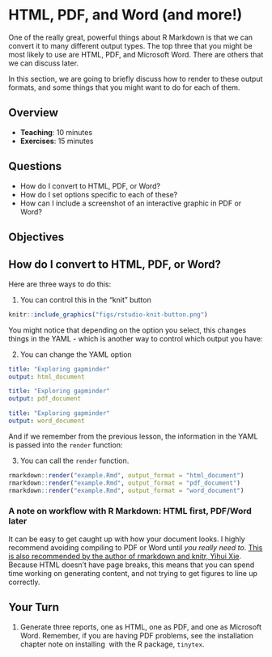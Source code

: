 # HTML, PDF, and Word (and more!)

One of the really great, powerful things about R Markdown is that we can convert it to many different output types.
The top three that you might be most likely to use are HTML, PDF, and Microsoft Word.
There are others that we can discuss later.

In this section, we are going to briefly discuss how to render to these output formats, and some things that you might want to do for each of them.

## Overview

* **Teaching**: 10 minutes
* **Exercises**: 15 minutes

## Questions

* How do I convert to HTML, PDF, or Word?
* How do I set options specific to each of these?
* How can I include a screenshot of an interactive graphic in PDF or Word?

## Objectives

## How do I convert to HTML, PDF, or Word?

Here are three ways to do this:

1. You can control this in the "knit" button

```r
knitr::include_graphics("figs/rstudio-knit-button.png")
```

You might notice that depending on the option you select, this changes things in the YAML - which is another way to control which output you have:

2. You can change the YAML option 

```YAML
title: "Exploring gapminder"
output: html_document
```

```YAML
title: "Exploring gapminder"
output: pdf_document
```

```YAML
title: "Exploring gapminder"
output: word_document
```

And if we remember from the previous lesson, the information in the YAML is passed into the `render` function:

3. You can call the `render` function.

```r
rmarkdown::render("example.Rmd", output_format = "html_document")
rmarkdown::render("example.Rmd", output_format = "pdf_document")
rmarkdown::render("example.Rmd", output_format = "word_document")
```

### A note on workflow with R Markdown: HTML first, PDF/Word later

It can be easy to get caught up with how your document looks.
I highly recommend avoiding compiling to PDF or Word until _you really need to_. [This is also recommended by the author of rmarkdown and knitr, Yihui Xie](https://yihui.name/en/2018/07/in-html-i-trust/).
Because HTML doesn't have page breaks, this means that you can spend time working on generating content, and not trying to get figures to line up correctly. 

## Your Turn {.exercise}

1. Generate three reports, one as HTML, one as PDF, and one as Microsoft Word.
Remember, if you are having PDF problems, see the installation chapter note on installing \LaTeX\ with the R package, `tinytex`.
